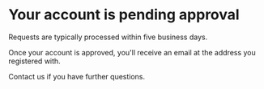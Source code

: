 # Your account is pending approval

<Lede>Requests are typically processed within five business days.</Lede>

Once your account is approved, you'll receive an email at the address
you registered with.

<Link href="../support"><a>Contact us</a></Link> if you have further questions.